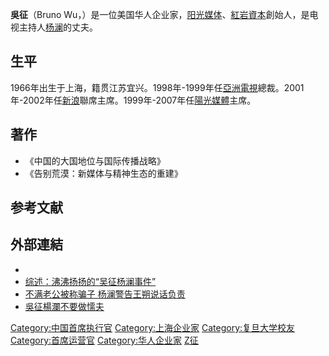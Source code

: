 {{otheruses}}
{{Infobox person
| 图像 = 
| 图像大小 = 225px
| 图像说明 = 
| 姓名 = 吴征
| 英文名 = Bruno Wu
| 原文名 = 
| 本名 = 
| 字 = 
| 号 = 
| 出生日期 = {{Birth date and age|1966|11|25}}
| 出生地 = [[上海市|上海市]]
| 死亡日期 = <!--卒年在前生年在后{{death date and age|}} -->
| 死亡地 = 
| 死因 = 
| 墓地 = 
| 纪念建筑 = 
| 居住地 = [[上海市|上海市]]
| 政治运动 = 
| 籍贯 = [[江苏|江苏]][[宜兴|宜兴]]<!-- （仅限部分地区人士使用） -->
| 别名 = 
| 种族 = [[汉族|汉族]]
| 语言 = 英语、汉语
| 教育程度 = 有争议
| 母校 = 復旦大學
| 职业 = [[传媒|传媒人]]
| 活跃时期 = 1998年至今
| 组织 = 吴征目前在美国司法部注册为外国机构代理人。
1994年， 吴征在美国欺诈保险公司，跟华人学生打官司，输了官司。上了很多大学都是野鸡大学或没有拿到一个学位。 所有细节请查看曹长青在YOUTUBE 上的关于吴征的大揭秘
| 研究领域 = 大众传媒曹
| 知名于 = 
| 知名作品 = 《中国的大国地位与国际传播战略》<br />《告别荒漠：新媒体与精神生态的重建》
| 宗教信仰 = 
| 配偶 = {{marriage|[[杨澜|杨澜]]|1995}}
| 伴侣 = 
| 子女 = 1子1女
| 父母 = 
| 亲属 = 
| 呼号 = 
| 受影响于 = 
| 影响于 = 
| 获奖 = <!--  {{Awards|award= |year= |title= }} -->
| 网站 = <!-- {{URL| }} -->
| 签名 = 
}}
'''吳征'''（Bruno Wu，{{bd|1966年|11月25日|catIdx=W}}）是一位美国华人企业家，[[阳光媒体|阳光媒体]]、[[紅岩資本|紅岩資本]]創始人，是电视主持人[[杨澜|杨澜]]的丈夫。

==生平==
1966年出生于上海，籍贯江苏宜兴。1998年-1999年任[[亞洲電視|亞洲電視]]總裁。2001年-2002年任[[新浪|新浪]]聯席主席。1999年-2007年任[[陽光媒體|陽光媒體]]主席。

== 著作 ==
*《中国的大国地位与国际传播战略》
*《告别荒漠：新媒体与精神生态的重建》

==参考文献==
{{reflist}}

== 外部連結 ==
*{{Sinaweibo|u/1895570203}}
* [http://www.china.com.cn/chinese/CU-c/96291.htm 综述：沸沸扬扬的“吴征杨澜事件”]{{Wayback|url=http://www.china.com.cn/chinese/CU-c/96291.htm |date=20190715203450 }}
* [https://web.archive.org/web/20091225210907/http://tjtong.enorth.com.cn/system/2007/03/08/001881260.shtml 不满老公被称骗子 杨澜警告王朔说话负责]
* [http://caochangqing.com/big5/newsdisp.php?News_ID=217 吳征楊瀾不要做懦夫]{{Wayback|url=http://caochangqing.com/big5/newsdisp.php?News_ID=217 |date=20200505095655 }}

{{DEFAULTSORT:W}}
[[Category:中国首席执行官|Category:中国首席执行官]]
[[Category:上海企业家|Category:上海企业家]]
[[Category:复旦大学校友|Category:复旦大学校友]]
[[Category:首席运营官|Category:首席运营官]]
[[Category:华人企业家|Category:华人企业家]]
[[Category:吴姓|Z征]]